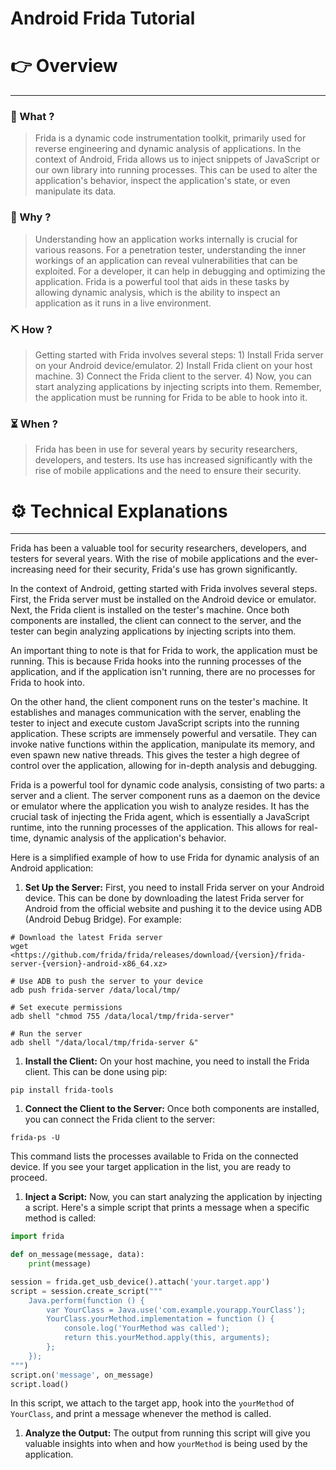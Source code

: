 # Android Frida Tutorial


# 👉 Overview

---

### 👀 What ?

> Frida is a dynamic code instrumentation toolkit, primarily used for reverse engineering and dynamic analysis of applications. In the context of Android, Frida allows us to inject snippets of JavaScript or our own library into running processes. This can be used to alter the application's behavior, inspect the application's state, or even manipulate its data.
> 

### 🧐 Why ?

> Understanding how an application works internally is crucial for various reasons. For a penetration tester, understanding the inner workings of an application can reveal vulnerabilities that can be exploited. For a developer, it can help in debugging and optimizing the application. Frida is a powerful tool that aids in these tasks by allowing dynamic analysis, which is the ability to inspect an application as it runs in a live environment.
> 

### ⛏️ How ?

> Getting started with Frida involves several steps: 1) Install Frida server on your Android device/emulator. 2) Install Frida client on your host machine. 3) Connect the Frida client to the server. 4) Now, you can start analyzing applications by injecting scripts into them. Remember, the application must be running for Frida to be able to hook into it.
> 

### ⏳ When ?

> Frida has been in use for several years by security researchers, developers, and testers. Its use has increased significantly with the rise of mobile applications and the need to ensure their security.
> 

# ⚙️ Technical Explanations

---

Frida has been a valuable tool for security researchers, developers, and testers for several years. With the rise of mobile applications and the ever-increasing need for their security, Frida's use has grown significantly.

In the context of Android, getting started with Frida involves several steps. First, the Frida server must be installed on the Android device or emulator. Next, the Frida client is installed on the tester's machine. Once both components are installed, the client can connect to the server, and the tester can begin analyzing applications by injecting scripts into them.

An important thing to note is that for Frida to work, the application must be running. This is because Frida hooks into the running processes of the application, and if the application isn't running, there are no processes for Frida to hook into.

On the other hand, the client component runs on the tester's machine. It establishes and manages communication with the server, enabling the tester to inject and execute custom JavaScript scripts into the running application. These scripts are immensely powerful and versatile. They can invoke native functions within the application, manipulate its memory, and even spawn new native threads. This gives the tester a high degree of control over the application, allowing for in-depth analysis and debugging.

Frida is a powerful tool for dynamic code analysis, consisting of two parts: a server and a client. The server component runs as a daemon on the device or emulator where the application you wish to analyze resides. It has the crucial task of injecting the Frida agent, which is essentially a JavaScript runtime, into the running processes of the application. This allows for real-time, dynamic analysis of the application's behavior.

Here is a simplified example of how to use Frida for dynamic analysis of an Android application:

1. **Set Up the Server:** First, you need to install Frida server on your Android device. This can be done by downloading the latest Frida server for Android from the official website and pushing it to the device using ADB (Android Debug Bridge). For example:

```
# Download the latest Frida server
wget <https://github.com/frida/frida/releases/download/{version}/frida-server-{version}-android-x86_64.xz>

# Use ADB to push the server to your device
adb push frida-server /data/local/tmp/

# Set execute permissions
adb shell "chmod 755 /data/local/tmp/frida-server"

# Run the server
adb shell "/data/local/tmp/frida-server &"

```

1. **Install the Client:** On your host machine, you need to install the Frida client. This can be done using pip:

```
pip install frida-tools

```

1. **Connect the Client to the Server:** Once both components are installed, you can connect the Frida client to the server:

```
frida-ps -U

```

This command lists the processes available to Frida on the connected device. If you see your target application in the list, you are ready to proceed.

1. **Inject a Script:** Now, you can start analyzing the application by injecting a script. Here's a simple script that prints a message when a specific method is called:

```python
import frida

def on_message(message, data):
    print(message)

session = frida.get_usb_device().attach('your.target.app')
script = session.create_script("""
    Java.perform(function () {
        var YourClass = Java.use('com.example.yourapp.YourClass');
        YourClass.yourMethod.implementation = function () {
            console.log('YourMethod was called');
            return this.yourMethod.apply(this, arguments);
        };
    });
""")
script.on('message', on_message)
script.load()

```

In this script, we attach to the target app, hook into the `yourMethod` of `YourClass`, and print a message whenever the method is called.

1. **Analyze the Output:** The output from running this script will give you valuable insights into when and how `yourMethod` is being used by the application.
